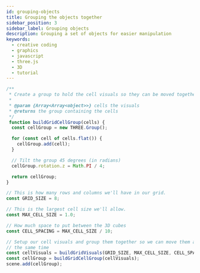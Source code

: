 ```yaml
---
id: grouping-objects
title: Grouping the objects together
sidebar_position: 3
sidebar_label: Grouping objects
description: Grouping a set of objects for easier manipulation
keywords:
  - creative coding
  - graphics
  - javascript
  - three.js
  - 3D
  - tutorial
---
```


```javascript
/**
 * Create a group to hold the cell visuals so they can be moved together.
 *
 * @param {Array<Array<object>>} cells the visuals
 * @returns the group containing the cells
 */
 function buildGridCellGroup(cells) {
  const cellGroup = new THREE.Group();

  for (const cell of cells.flat()) {
    cellGroup.add(cell);
  }

  // Tilt the group 45 degrees (in radians)
  cellGroup.rotation.z = Math.PI / 4;

  return cellGroup;
}
```

```javascript
// This is how many rows and columns we'll have in our grid.
const GRID_SIZE = 8;

// This is the largest cell size we'll allow.
const MAX_CELL_SIZE = 1.0;

// How much space to put between the 3D cubes
const CELL_SPACING = MAX_CELL_SIZE / 10;

// Setup our cell visuals and group them together so we can move them all at
// the same time
const cellVisuals = buildGridVisuals(GRID_SIZE, MAX_CELL_SIZE, CELL_SPACING);
const cellGroup = buildGridCellGroup(cellVisuals);
scene.add(cellGroup);
```
